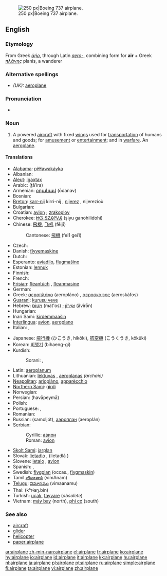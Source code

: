 [[Image:Ryanair.arp.750pix.jpg|thumb|right|250 px|Boeing 737 airplane.]]
==English==

===Etymology===
From Greek ''[[ἀήρ]]'', through Latin ''[[aero-]]'', combining form for '''air''' + Greek ''[[πλάνης]]'' planis, a wanderer

===Alternative spellings===
*''(UK):'' [[aeroplane]]

===Pronunciation===
*{{audio|en-us-airplane.ogg|Audio (US)}}

===Noun===
{{en-noun}}

# {{US}} A powered [[aircraft]] with fixed [[wing]]s used for [[transportation]] of humans and goods; for [[amusement]] or [[entertainment]]; and in [[warfare]].  An [[aeroplane]].

====Translations====
{{trans-top|powered aircraft}}
* [[Alabama]]: [[piɬɬawakáyka]]
* Albanian: {{t+|sq|aeroplan|xs=Albanian}}
* [[Aleut]]: [[igaxtax]]
* Arabic: {{ARchar|[[طائرة]]}} (ṭā’ira) {{f}}
* Armenian: [[օդանավ]] (ōdanav)
* Bosnian: {{t-|bs|avion|m}}
* [[Breton]]: [[karr-nij]] {{m}} kirri-nij {{p}}, [[nijerez]] {{f}}, nijerezioù {{p}}
* Bulgarian: {{t-|bg|самолет|m|tr=samolet|sc=Cyrl}}
* Croatian: [[avion]] {{m}}; [[zrakoplov]] {{m}}
* Cherokee: [[ᏥᏳ ᎦᏃᎯᎵᏙᎯ]] (ṣiyu ganohilidohi)
* Chinese: [[飛機]], [[飞机]] (fēijī)
*: Cantonese: [[飛機]] (fei1 gei1)
* Czech: {{t+|cs|letadlo|n}}
* Danish: [[flyvemaskine]]
* Dutch: {{t+|nl|vliegtuig|n}}
* Esperanto: [[aviadilo]], [[flugmaŝino]]
* Estonian: [[lennuk]]
* Finnish: {{t+|fi|lentokone}}
* French: {{t+|fr|avion|m}}
* [[Frisian]]: [[fleantúch]] {{n}}, [[fleanmasine]]
* German: {{t+|de|Flugzeug|n}}
* Greek: [[αεροπλάνο]] (aeropláno) {{n}}, [[αεροσκάφος]] (aeroskáfos) {{n}}
* [[Guarani]]: [[kurusu veve]]
* Hebrew: [[מטוס|מָטוֹס]] (mat'os) {{m}}; [[אוירון|אֲוִירוֹן]] (ăvirōn) {{m}}
* Hungarian: {{t+|hu|repülőgép}}
* Inari Sami: [[kirdemmaašin]]
* [[Interlingua]]: [[avion]], [[aeroplano]]
* Italian: {{t+|it|aereo|m}}, {{t+|it|aeroplano|m}}
{{trans-mid}}
* Japanese: [[飛行機]] (ひこうき, hikōki), [[航空機]] (こうくうき, kōkūki)
* Korean: [[비행기]] (bihaeng-gi)
* Kurdish: 
*:Sorani: {{t|ku|فڕۆکه|tr=fRoka|sc=KUchar}}, {{t|ku|ته‌یاره‌|tr=tayAra|sc=KUchar}}
* Latin: [[aeroplanum]]
* Lithuanian: [[lėktuvas]] {{m}}, [[aeroplanas]] {{m}} ''(archaic)''
* [[Neapolitan]]: [[arioplàno]], [[apparècchio]]
* [[Northern Sami]]: [[girdi]]
* Norwegian: {{t+|no|fly|n}}
* Persian: {{FAchar|[[هواپيما|هَواپَيما]]}} (havāpeymā)
* Polish: {{t+|pl|samolot|m}}
* Portuguese: {{t+|pt|avião|m}}, {{t+|pt|aeroplano|m}}
* Romanian: {{t-|ro|avion|n}}
* Russian: {{t+|ru|самолёт|m|sc=Cyrl}} (samoljót), [[аэроплан]] (aeroplán) {{m}}
* Serbian:
*: Cyrillic: [[авион]] {{m}}
*: Roman: [[avion]] {{m}}
* [[Skolt Sami]]: [[jarplan]]
* Slovak: [[lietadlo]] {{n}}, (lietadlá {{p}})
* Slovene: [[letalo]] {{n}}, [[avion]] {{m}}
* Spanish: {{t+|es|avión|m}}, {{t+|es|aeroplano|m}}
* Swedish: [[flygplan]] (occas., [[flygmaskin]])
* Tamil [[விமானம்]] (vimAnam)
* [[Telugu]]: [[విమానము]] (vimaanamu)
* Thai: {{THchar|[[เครื่องบิน]]}} (kʰrɨaŋ.bin)
* Turkish: [[uçak]], [[tayyare]] (''obsolete'')
* Vietnam: [[máy bay]] (north), [[phi cơ]] (south)
{{trans-bottom}}

===See also===
*[[aircraft]]
*[[glider]]
*[[helicopter]]
*[[paper airplane]]

[[ar:airplane]]
[[zh-min-nan:airplane]]
[[el:airplane]]
[[fr:airplane]]
[[ko:airplane]]
[[hy:airplane]]
[[io:airplane]]
[[id:airplane]]
[[it:airplane]]
[[kk:airplane]]
[[hu:airplane]]
[[nl:airplane]]
[[ja:airplane]]
[[pl:airplane]]
[[pt:airplane]]
[[ru:airplane]]
[[simple:airplane]]
[[fi:airplane]]
[[ta:airplane]]
[[vi:airplane]]
[[zh:airplane]]